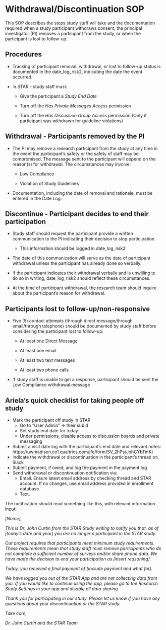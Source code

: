 # Withdrawal/Discontinuation SOP

This SOP describes the steps study staff will take and the documentation required when a study participant withdraws consent, the principal investigator (PI) removes a participant from the study, or when the participant is lost to follow-up.

## Procedures

-	Tracking of participant removal, withdrawal, or lost to follow-up status is documented in the date_log_risk2, indicating the date the event occurred. 

-	In STAR - study staff must:

	-	Give the participant a *Study End Date*
	
	-	Turn off the *Has Private Messages Access* permission
	
	-	Turn off the *Has Discussion Group Access* permission (Only if participant was withdrawn for guideline violations)

## Withdrawal - Participants removed by the PI

-	The PI may remove a research participant from the study at any time in the event the participant's safety or the safety of staff may be compromised. The message sent to the participant will depend on the reason(s) for withdrawal.  The circumstances may involve:

	-	Low Compliance
	
	-	Violation of Study Guidelines 
	
-	Documentation, including the date of removal and rationale, must be entered in the Date Log. 

## Discontinue - Participant decides to end their participation

-	Study staff should request the participant provide a written communication to the PI indicating their decision to stop participation. 

	-	This information should be logged in date_log_risk2
	
-	The date of this communication will serve as the date of participant withdrawal unless the participant has already done so verbally.

-	If the participant indicates their withdrawal verbally and is unwilling to do so in writing, date_log_risk2 should reflect these circumstances. 

-	At the time of participant withdrawal, the research team should inquire about the participant's reason for withdrawal. 

## Participants lost to follow-up/non-responsive 

-	Five (5) contact attempts (through direct message/through email/through telephone) should be documented by study staff before considering the participant lost to follow-up: 

	-	At least one Direct Message
	
	-	At least one email 
	
	-	At least two text messages

	-	At least two phone calls
	
-	If study staff is unable to get a response, participant should be sent the Low Compliance withdrawal message 

## Ariela's quick checklist for taking people off study

- Mark the participant off study in STAR
  - Go to “User Admin” -> their subid
  - Set study end date for today
  - Under permissions, disable access to discussion boards and private messaging
- Submit a visit date log with the participant’s end date and relevant notes: https://uwmadison.co1.qualtrics.com/jfe/form/SV_2hPstJohCYbTmKi
- Indicate the withdrawal or discontinuation in the participant’s thread on Slack
- Submit payment, if owed, and log the payment in the payment log
- Send withdrawal or discontinuation notification via:
  - Email. Ensure latest email address by checking thread and STAR account. If no changes, use email address provided in enrollment database
  - Text.
  
The notification should read something like this, with relevant information input:

*[Name],*

*This is Dr. John Curtin from the STAR Study writing to notify you that, as of [today’s date and year] you are no longer a participant in the STAR study.*

*Our project requires that participants meet minimum study requirements. These requirements mean that study staff must remove participants who do not complete a sufficient number of surveys and/or share phone data. We have made the decision to end your participation as [insert reasoning].*

*Today, you received a final payment of [include payment and what for].*

*We have logged you out of the STAR App and are not collecting data from you. If you would like to continue using the app, please go to the Research Study Settings in your app and disable all data sharing.*

*Thank you for participating in our study. Please let us know if you have any questions about your discontinuation or the STAR study.*

*Take care,*

*Dr. John Curtin and the STAR Team*



